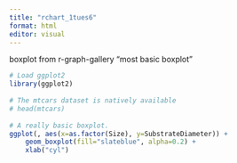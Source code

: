 ```yaml
---
title: "rchart_1tues6"
format: html
editor: visual
---
```


boxplot from r-graph-gallery "most basic boxplot"

```r
# Load ggplot2
library(ggplot2)
 
# The mtcars dataset is natively available
# head(mtcars)
 
# A really basic boxplot.
ggplot(, aes(x=as.factor(Size), y=SubstrateDiameter)) + 
    geom_boxplot(fill="slateblue", alpha=0.2) + 
    xlab("cyl")
```
